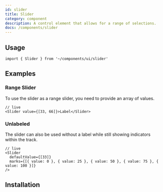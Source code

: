 ```yaml
---
id: slider
title: Slider
category: component
description: A control element that allows for a range of selections.
docs: /components/slider
---
```


<ComponentPlayground />

## Usage

```tsx
import { Slider } from '~/components/ui/slider'
```

## Examples

### Range Slider

To use the slider as a range slider, you need to provide an array of values.

```tsx
// live
<Slider value={[33, 66]}>Label</Slider>
```

### Unlabeled

The slider can also be used without a label while still showing indicators within the track.

```tsx
// live
<Slider
  defaultValue={[33]}
  marks={[{ value: 0 }, { value: 25 }, { value: 50 }, { value: 75 }, { value: 100 }]}
/>
```

## Installation

<InstallationGuide />
